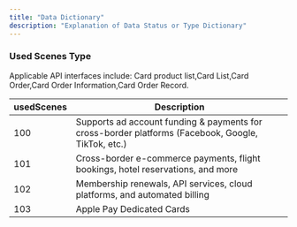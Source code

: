 ```yaml
---
title: "Data Dictionary"
description: "Explanation of Data Status or Type Dictionary"
---
```


### Used Scenes Type

Applicable API interfaces include: Card product list,Card List,Card Order,Card Order Information,Card Order Record.

| usedScenes | Description                                                                                        |
| ---------- | -------------------------------------------------------------------------------------------------- |
| 100        | Supports ad account funding & payments for cross-border platforms (Facebook, Google, TikTok, etc.) |
| 101        | Cross-border e-commerce payments, flight bookings, hotel reservations, and more                    |
| 102        | Membership renewals, API services, cloud platforms, and automated billing                          |
| 103        | Apple Pay Dedicated Cards                                                                          |